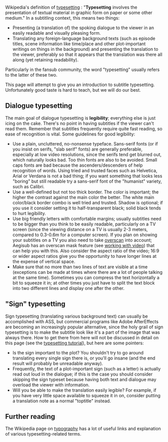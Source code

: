 Wikipedia's definition of [http://en.wikipedia.org/wiki/Typesetting typesetting] : "'''Typesetting''' involves the presentation of textual material in graphic form on paper or some other medium." In a subtitling context, this means two things:
* Presenting (a translation of) the spoking dialogue to the viewer in an easily readable and visually pleasing form.
* Translating any foreign-language background texts (such as episode titles, scene information like time/place and other plot-important writings on things in the background) and presenting the translation to the viewer, preferably so that it appears that the translation was there all along (yet retaining readability).
Particularly in the fansub community, the word "typesetting" usually refers to the latter of these two.

This page will attempt to give you an introduction to subtitle typesetting. Unfortunately good taste is hard to teach, but we will do our best.

==Dialogue typesetting==
The main goal of dialogue typesetting is '''legibility'''; everything else is just icing on the cake. There's no point in having subtitles if the viewer can't read them. Remember that subtitles frequently require quite fast reading, so ease of recognition is vital. Some guidelines for good legibility:
* Use a plain, uncluttered, no-nonsense typeface. Sans-serif fonts (or if you insist on serifs, "slab serif" fonts) are generally preferable, especially at low video resolutions, since the serifs tend get blurred out, which naturally looks bad. Too thin fonts are also to be avoided. Small caps fonts are bad because the ascenders/descenders of  help recognition of words. Using tried and trusted faces such as Helvetica, Arial or Verdana is not a bad thing; if you want something that looks less "boring" but still readable try a sans-serif font of the "humanist" variety, such as Calibri.
* Use a well-defined but not too thick border. The color is important; the higher the contrast against the main color the better. The white main color/black border combo is well tried and trusted. Shadow is optional; if you use it consider setting it to half-transparent black; solid black tends to hurt legibility.
* Use big friendly letters with comfortable margins; usually subtitles need to be bigger than you think to be easily readable, particularly on a TV screen (since the viewing distance on a TV is usually 2-3 meters, compared to 0.3-0.6m for a computer screen). If you plan on showing your subtitles on a TV you also need to take [http://en.wikipedia.org/wiki/Overscan overscan] into account; Aegisub has an overscan mask feature (see [[Video|working with video]]) that can help you with this. Also consider the aspect ratio of the video; 16:9 or wider aspect ratios give you the opportunity to have longer lines at the expense of vertical space.
* Make sure that no more than two lines of text are visible at a time (exceptions can be made at times where there are a lot of people talking at the same time). Sometimes you can compress the text horizontally a bit to squeeze it in; at other times you just have to split the text block into two different lines and display one after the other.

{{Todo|examples}}

=="Sign" typesetting==
Sign typesetting (translating various background text) can usually be accomplished with ASS, but commercial programs like Adobe AfterEffects are becoming an increasingly popular alternative, since the holy grail of sign typesetting is to make the subtitle look like it's a part of the image that was always there. How to get there from here will not be discussed in detail on this page (see the [[Typesetting Tutorial|typesetting tutorial]]), but here are some pointers:
* Is the sign important to the plot? You shouldn't try to go around translating every single sign there is, or you'll go insane (and the end result will probably be unreadable anyway).
* Frequently, the text of a plot-important sign (such as a letter) is actually read out loud in the dialogue; if this is the case you should consider skipping the sign typeset because having both text and dialogue may overload the viewer with information.
* Will you be able to make the translation easily legible? For example, if you have very little space available to squeeze it in on, consider putting a translation note as a normal "toptitle" instead.

==Further reading==
The Wikipedia page on [http://en.wikipedia.org/wiki/Typography typography] has a lot of useful links and explanation of various typesetting-related terms.